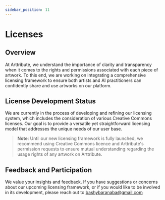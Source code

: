 ```yaml
---
sidebar_position: 11
---
```


# Licenses

## Overview

At Arttribute, we understand the importance of clarity and transparency when it comes to the rights and permissions associated with each piece of artwork. To this end, we are working on integrating a comprehensive licensing framework to ensure both artists and AI practitioners can confidently share and use artworks on our platform.

## License Development Status

We are currently in the process of developing and refining our licensing system, which includes the consideration of various Creative Commons licenses. Our goal is to provide a versatile yet straightforward licensing model that addresses the unique needs of our user base.

> **Note**: Until our new licensing framework is fully launched, we recommend using Creative Commons licence and Arttribute's permission requests to ensure mutual understanding regarding the usage rights of any artwork on Arttribute.

## Feedback and Participation

We value your insights and feedback. If you have suggestions or concerns about our upcoming licensing framework, or if you would like to be involved in its development, please reach out to [bashybaranaba@gmail.com ](mailto:bashybaranaba@gmail.com)
